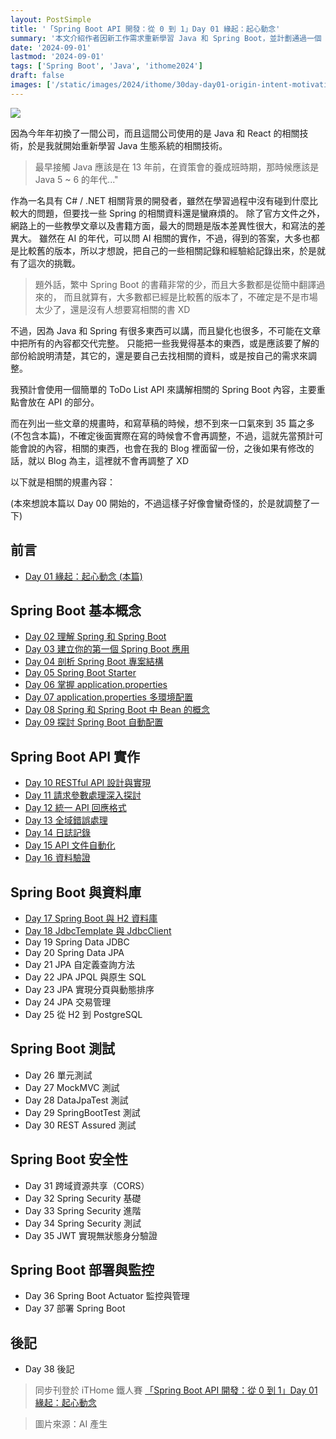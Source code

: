 ```yaml
---
layout: PostSimple
title: '「Spring Boot API 開發：從 0 到 1」Day 01 緣起：起心動念'
summary: '本文介紹作者因新工作需求重新學習 Java 和 Spring Boot，並計劃通過一個 ToDo List API 項目來分享學習經驗。作者將撰寫一系列共 35 篇的文章，涵蓋從基礎到進階的 Spring Boot API 開發知識，旨在為繁體中文社群提供最新、實用的 Spring Boot 學習資源。'
date: '2024-09-01'
lastmod: '2024-09-01'
tags: ['Spring Boot', 'Java', 'ithome2024']
draft: false
images: ['/static/images/2024/ithome/30day-day01-origin-intent-motivation/cover.webp']
---
```


![](/static/images/2024/ithome/30day-day01-origin-intent-motivation/cover.webp)

因為今年年初換了一間公司，而且這間公司使用的是 Java 和 React 的相關技術，於是我就開始重新學習 Java 生態系統的相關技術。

> 最早接觸 Java 應該是在 13 年前，在資策會的養成班時期，那時候應該是 Java 5 ~ 6 的年代..."

作為一名具有 C# / .NET 相關背景的開發者，雖然在學習過程中沒有碰到什麼比較大的問題，但要找一些 Spring 的相關資料還是蠻麻煩的。
除了官方文件之外，網路上的一些教學文章以及書籍方面，最大的問題是版本差異性很大，和寫法的差異大。
雖然在 AI 的年代，可以問 AI 相關的實作，不過，得到的答案，大多也都是比較舊的版本，所以才想說，把自己的一些相關記錄和經驗給記錄出來，於是就有了這次的挑戰。

> 題外話，繁中 Spring Boot 的書藉非常的少，而且大多數都是從簡中翻譯過來的，
> 而且就算有，大多數都已經是比較舊的版本了，不確定是不是市場太少了，還是沒有人想要寫相關的書 XD

不過，因為 Java 和 Spring 有很多東西可以講，而且變化也很多，不可能在文章中把所有的內容都交代完整。
只能把一些我覺得基本的東西，或是應該要了解的部份給說明清楚，其它的，還是要自己去找相關的資料，或是按自己的需求來調整。

我預計會使用一個簡單的 ToDo List API 來講解相關的 Spring Boot 內容，主要重點會放在 API 的部分。

而在列出一些文章的規畫時，和寫草稿的時候，想不到來一口氣來到 35 篇之多 (不包含本篇)，不確定後面實際在寫的時候會不會再調整，不過，這就先當預計可能會說的內容，相關的東西，也會在我的 Blog 裡面留一份，之後如果有修改的話，就以 Blog 為主，這裡就不會再調整了 XD

以下就是相關的規畫內容：

(本來想說本篇以 Day 00 開始的，不過這樣子好像會蠻奇怪的，於是就調整了一下)

## 前言

- [Day 01 緣起：起心動念 (本篇)](/blog/2024/ithome/30day-day01-origin-intent-motivation)

## Spring Boot 基本概念

- [Day 02 理解 Spring 和 Spring Boot](/blog/2024/ithome/30day-day02-understand-spring-and-spring-boot)
- [Day 03 建立你的第一個 Spring Boot 應用](/blog/2024/ithome/30day-day03-create-your-first-spring-boot-api)
- [Day 04 剖析 Spring Boot 專案結構](/blog/2024/ithome/30day-day04-analyze-spring-boot-project-structure)
- [Day 05 Spring Boot Starter](/blog/2024/ithome/30day-day05-spring-boot-starter)
- [Day 06 掌握 application.properties](/blog/2024/ithome/30day-day06-master-application-properties)
- [Day 07 application.properties 多環境配置](/blog/2024/ithome/30day-day07-application-properties-multi-environment-configuration)
- [Day 08 Spring 和 Spring Boot 中 Bean 的概念](/blog/2024/ithome/30day-day08-bean-concept-in-spring-and-spring-boot)
- [Day 09 探討 Spring Boot 自動配置](/blog/2024/ithome/30day-day09-explore-spring-boot-auto-configuration)

## Spring Boot API 實作

- [Day 10 RESTful API 設計與實現](/blog/2024/ithome/30day-day10-restful-api-design-and-implementation)
- [Day 11 請求參數處理深入探討](/blog/2024/ithome/30day-day11-in-depth-request-parameter-handling)
- [Day 12 統一 API 回應格式](/blog/2024/ithome/30day-day12-unified-api-response-format)
- [Day 13 全域錯誤處理](/blog/2024/ithome/30day-day13-global-error-handling)
- [Day 14 日誌記錄](/blog/2024/ithome/30day-day14-logging-configuration-best-practices)
- [Day 15 API 文件自動化](/blog/2024/ithome/30day-day15-api-documentation-automation)
- [Day 16 資料驗證](/blog/2024/ithome/30day-day16-data-validation)

## Spring Boot 與資料庫

- [Day 17 Spring Boot 與 H2 資料庫](/blog/2024/ithome/30day-day17-spring-boot-h2-database)
- [Day 18 JdbcTemplate 與 JdbcClient](/blog/2024/ithome/30day-day18-jdbcTemplate-jdbcClient)
- Day 19 Spring Data JDBC
- Day 20 Spring Data JPA
- Day 21 JPA 自定義查詢方法
- Day 22 JPA JPQL 與原生 SQL
- Day 23 JPA 實現分頁與動態排序
- Day 24 JPA 交易管理
- Day 25 從 H2 到 PostgreSQL

## Spring Boot 測試

- Day 26 單元測試
- Day 27 MockMVC 測試
- Day 28 DataJpaTest 測試
- Day 29 SpringBootTest 測試
- Day 30 REST Assured 測試

## Spring Boot 安全性

- Day 31 跨域資源共享（CORS）
- Day 32 Spring Security 基礎
- Day 33 Spring Security 進階
- Day 34 Spring Security 測試
- Day 35 JWT 實現無狀態身分驗證

## Spring Boot 部署與監控

- Day 36 Spring Boot Actuator 監控與管理
- Day 37 部署 Spring Boot

## 後記

- Day 38 後記

> 同步刊登於 iTHome 鐵人賽 [「Spring Boot API 開發：從 0 到 1」Day 01 緣起：起心動念](https://ithelp.ithome.com.tw/articles/10346418)

> 圖片來源：AI 產生
